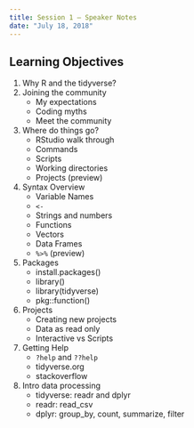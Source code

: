 ```yaml
---
title: Session 1 — Speaker Notes
date: "July 18, 2018"
---
```


## Learning Objectives

1. Why R and the tidyverse?
1. Joining the community
    - My expectations
    - Coding myths
    - Meet the community
1. Where do things go?
    - RStudio walk through
    - Commands
    - Scripts
    - Working directories
    - Projects (preview)
1. Syntax Overview
    - Variable Names
    - `<-`
    - Strings and numbers
    - Functions
    - Vectors
    - Data Frames
    - `%>%` (preview)
1. Packages
    - install.packages()
    - library()
    - library(tidyverse)
    - pkg::function()
1. Projects
    - Creating new projects
    - Data as read only
    - Interactive vs Scripts
1. Getting Help
    - `?help` and `??help`
    - tidyverse.org
    - stackoverflow
1. Intro data processing
    - tidyverse: readr and dplyr
    - readr: read_csv
    - dplyr: group_by, count, summarize, filter
